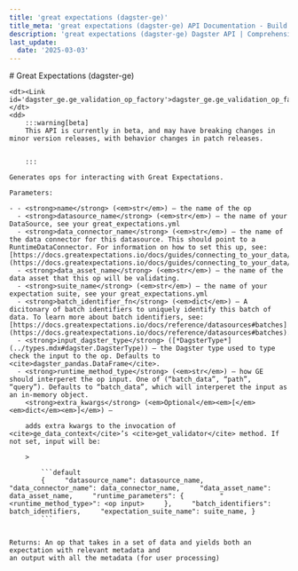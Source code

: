 ```yaml
---
title: 'great expectations (dagster-ge)'
title_meta: 'great expectations (dagster-ge) API Documentation - Build Better Data Pipelines | Python Reference Documentation for Dagster'
description: 'great expectations (dagster-ge) Dagster API | Comprehensive Python API documentation for Dagster, the data orchestration platform. Learn how to build, test, and maintain data pipelines with our detailed guides and examples.'
last_update:
  date: '2025-03-03'
---
```


<div class="section" id="great-expectations-dagster-ge">
# Great Expectations (dagster-ge)

<dl>

    <dt><Link id='dagster_ge.ge_validation_op_factory'>dagster_ge.ge_validation_op_factory</Link></dt>
    <dd>
        :::warning[beta]
        This API is currently in beta, and may have breaking changes in minor version releases, with behavior changes in patch releases.


        :::

    Generates ops for interacting with Great Expectations.

    Parameters: 

    - - <strong>name</strong> (<em>str</em>) – the name of the op
      - <strong>datasource_name</strong> (<em>str</em>) – the name of your DataSource, see your great_expectations.yml
      - <strong>data_connector_name</strong> (<em>str</em>) – the name of the data connector for this datasource. This should point to a RuntimeDataConnector. For information on how to set this up, see: [https://docs.greatexpectations.io/docs/guides/connecting_to_your_data/how_to_create_a_batch_of_data_from_an_in_memory_spark_or_pandas_dataframe](https://docs.greatexpectations.io/docs/guides/connecting_to_your_data/how_to_create_a_batch_of_data_from_an_in_memory_spark_or_pandas_dataframe)
      - <strong>data_asset_name</strong> (<em>str</em>) – the name of the data asset that this op will be validating.
      - <strong>suite_name</strong> (<em>str</em>) – the name of your expectation suite, see your great_expectations.yml
      - <strong>batch_identifier_fn</strong> (<em>dict</em>) – A dicitonary of batch identifiers to uniquely identify this batch of data. To learn more about batch identifiers, see: [https://docs.greatexpectations.io/docs/reference/datasources#batches](https://docs.greatexpectations.io/docs/reference/datasources#batches).
      - <strong>input_dagster_type</strong> ([*DagsterType*](../types.mdx#dagster.DagsterType)) – the Dagster type used to type check the input to the op. Defaults to <cite>dagster_pandas.DataFrame</cite>.
      - <strong>runtime_method_type</strong> (<em>str</em>) – how GE should interperet the op input. One of (“batch_data”, “path”, “query”). Defaults to “batch_data”, which will interperet the input as an in-memory object.
        <strong>extra_kwargs</strong> (<em>Optional</em><em>[</em><em>dict</em><em>]</em>) – 

        adds extra kwargs to the invocation of <cite>ge_data_context</cite>’s <cite>get_validator</cite> method. If not set, input will be:

        > 

            ```default
            {     "datasource_name": datasource_name,     "data_connector_name": data_connector_name,     "data_asset_name": data_asset_name,     "runtime_parameters": {         "<runtime_method_type>": <op input>     },     "batch_identifiers": batch_identifiers,     "expectation_suite_name": suite_name, }
            ```


    Returns: An op that takes in a set of data and yields both an expectation with relevant metadata and
    an output with all the metadata (for user processing)

</dd>

</dl>
</div>
